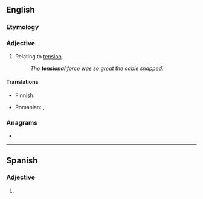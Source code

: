 ==English==

===Etymology===
{{suffix|en|tension|al}}

===Adjective===
{{en-adj|-}}

# Relating to [[tension]].
#: ''The '''tensional''' force was so great the cable snapped.''

====Translations====
{{trans-top|relating to tension}}
* Finnish: {{t+|fi|jännitys|alt=jännitys-}}
{{trans-mid}}
* Romanian: {{t+|ro|tensional}}, {{t|ro|de tensiune}}
{{trans-bottom}}

===Anagrams===
* {{anagrams|en|a=aeilnnost|leans into}}

----

==Spanish==

===Adjective===
{{es-adj|pl=tensionales}}

# {{l|en|tensional}}